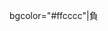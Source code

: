 bgcolor="#ffcccc"|負<!--
--><noinclude>
{{template doc}}
<!-- Add categories and interwikis to the /doc subpage, not here! -->
</noinclude>